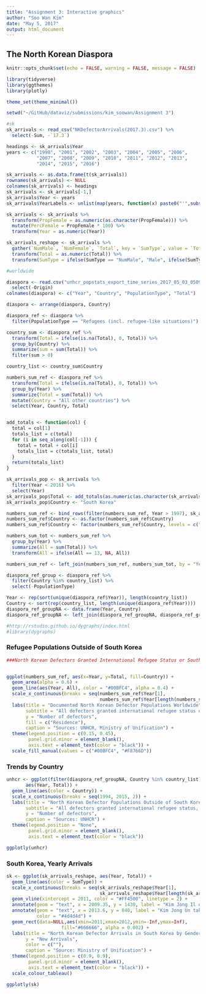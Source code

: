 ```yaml
---
title: "Assignment 3: Interactive graphics"
author: "Soo Wan Kim"
date: "May 5, 2017"
output: html_document
---
```


## The North Korean Diaspora

```r
knitr::opts_chunk$set(echo = FALSE, warning = FALSE, message = FALSE)

library(tidyverse)
library(ggthemes)
library(plotly)

theme_set(theme_minimal())

setwd("~/GitHub/dataviz/submissions/kim_soowan/Assignment 3")

#sk
sk_arrivals <- read_csv("NKDefectorArrivals(2017.3).csv") %>%
  select(-Sum, -`17.3`)

headings <- sk_arrivals$Year
years <- c("1998", "2001", "2002", "2003", "2004", "2005", "2006", 
           "2007", "2008", "2009", "2010", "2011", "2012", "2013", 
           "2014", "2015", "2016")

sk_arrivals <- as.data.frame(t(sk_arrivals))
rownames(sk_arrivals) <- NULL
colnames(sk_arrivals) <- headings
sk_arrivals <- sk_arrivals[-1,]
sk_arrivals$Year <- years
sk_arrivals$YearLabels <- unlist(map(years, function(x) paste0("'",substr(x, 3,4))))

sk_arrivals <- sk_arrivals %>%
  transform(PropFemale = as.numeric(as.character(PropFemale))) %>%
  mutate(PercFemale = PropFemale * 100) %>%
  transform(Year = as.numeric(Year))

sk_arrivals_reshape <- sk_arrivals %>%
  gather(`NumMale`, `NumFemale`, `Total`, key = `SumType`, value = `Total`) %>%
  transform(Total = as.numeric(Total)) %>%
  transform(SumType = ifelse(SumType == "NumMale", "Male", ifelse(SumType == "NumFemale", "Female", "All")))

#worldwide

diaspora <- read.csv("unhcr_popstats_export_time_series_2017_05_03_050911.csv", skip = 3, na.strings = "*") %>%
  select(-Origin)
colnames(diaspora) <- c("Year", "Country", "PopulationType", "Total")

diaspora <- arrange(diaspora, Country)

diaspora_ref <- diaspora %>%
  filter(PopulationType == "Refugees (incl. refugee-like situations)")

country_sum <- diaspora_ref %>%
  transform(Total = ifelse(is.na(Total), 0, Total)) %>%
  group_by(Country) %>%
  summarize(sum = sum(Total)) %>%
  filter(sum > 0)

country_list <- country_sum$Country

numbers_sum_ref <- diaspora_ref %>%
  transform(Total = ifelse(is.na(Total), 0, Total)) %>%
  group_by(Year) %>%
  summarize(Total = sum(Total)) %>%
  mutate(Country = "All other countries") %>%
  select(Year, Country, Total)


add_totals <- function(col) {
  total = col[1]
  totals_list = c(total)
  for (i in seq_along(col[-1])) {
    total = total + col[i]
    totals_list = c(totals_list, total)
  }
  return(totals_list)
}

sk_arrivals_pop <- sk_arrivals %>%
  filter(Year < 2016) %>%
  select(Year)
sk_arrivals_pop$Total <- add_totals(as.numeric(as.character(sk_arrivals$Total[-length(sk_arrivals$Total)])))
sk_arrivals_pop$Country <- "South Korea"

numbers_sum_ref <- bind_rows(filter(numbers_sum_ref, Year > 1997), sk_arrivals_pop)
numbers_sum_ref$Country <- as.factor(numbers_sum_ref$Country)
numbers_sum_ref$Country <- factor(numbers_sum_ref$Country, levels = c("South Korea", "All other countries"))

numbers_sum_tot <- numbers_sum_ref %>%
  group_by(Year) %>%
  summarize(All = sum(Total)) %>%
  transform(All = ifelse(All == 13, NA, All))

numbers_sum_ref <- left_join(numbers_sum_ref, numbers_sum_tot, by = "Year")

diaspora_ref_group <- diaspora_ref %>%
  filter(Country %in% country_list) %>%
  select(-PopulationType)

Year <- rep(sort(unique(diaspora_ref$Year)), length(country_list))
Country <- sort(rep(country_list, length(unique(diaspora_ref$Year))))
diaspora_ref_groupNA <- data.frame(Year, Country)
diaspora_ref_groupNA <- left_join(diaspora_ref_groupNA, diaspora_ref_group)

#http://rstudio.github.io/dygraphs/index.html
#library(dygraphs)
```

### Refugee Populations Outside of South Korea

```r

###North Korean Defectors Granted International Refugee Status or South Korean Citizenship


ggplot(numbers_sum_ref, aes(x=Year, y=Total, fill=Country)) + 
  geom_area(alpha = 0.6) + 
  geom_line(aes(Year, All), color = "#00BFC4", alpha = 0.4) + 
  scale_x_continuous(breaks = seq(numbers_sum_ref$Year[1],
                                  numbers_sum_ref$Year[length(numbers_sum_ref$Year)], 2)) +
  labs(title = "Documented North Korean Defector Populations Worldwide",
       subtitle = "All defectors granted international refugee status or South Korean citizenship, 1998 - 2015",
       y = "Number of defectors",
       fill = c("Residence"),
       caption = "Sources: UNHCR, Ministry of Unification") + 
  theme(legend.position = c(0.15, 0.45), 
        panel.grid.minor = element_blank(),
        axis.text = element_text(color = "black")) + 
  scale_fill_manual(values = c("#00BFC4", "#F8766D"))
```


### Trends by Country

```r
unhcr <- ggplot(filter(diaspora_ref_groupNA, Country %in% country_list),
       aes(Year, Total)) + 
  geom_line(aes(color = Country)) + 
  scale_x_continuous(breaks = seq(1994, 2015, 2)) +
  labs(title = "North Korean Defector Populations Outside of South Korea",
       subtitle = "All defectors granted international refugee status, 1994 - 2015",
       y = "Number of defectors",
       caption = "Sources: UNHCR") + 
  theme(legend.position = "None", 
        panel.grid.minor = element_blank(),
        axis.text = element_text(color = "black"))

ggplotly(unhcr)
```


### South Korea, Yearly Arrivals

```r
sk <- ggplot(sk_arrivals_reshape, aes(Year, Total)) + 
  geom_line(aes(color = SumType)) + 
  scale_x_continuous(breaks = seq(sk_arrivals_reshape$Year[1],
                                  sk_arrivals_reshape$Year[length(sk_arrivals_reshape$Year)], 2)) + 
  geom_vline(xintercept = 2011, color = "#FF4500", linetype = 2) + 
  annotate(geom = "text", x = 2009.35, y = 1430, label = "Kim Jong Il dies", size = 3.5) + 
  annotate(geom = "text", x = 2013.6, y = 840, label = "Kim Jong Un takes power", size = 3.5, 
           color = "#4d4d4d") + 
  geom_rect(data=NULL,aes(xmin=2011,xmax=2012,ymin=-Inf,ymax=Inf),
                    fill="#666666", alpha = 0.002) + 
  labs(title = "North Korean Defector Arrivals in South Korea by Gender, 1998 - 2016",
       y = "New Arrivals",
       color = c(""),
       caption = "Source: Ministry of Unification") + 
  theme(legend.position = c(0.9, 0.9), 
        panel.grid.minor = element_blank(),
        axis.text = element_text(color = "black")) + 
  scale_colour_tableau()

ggplotly(sk)
```
